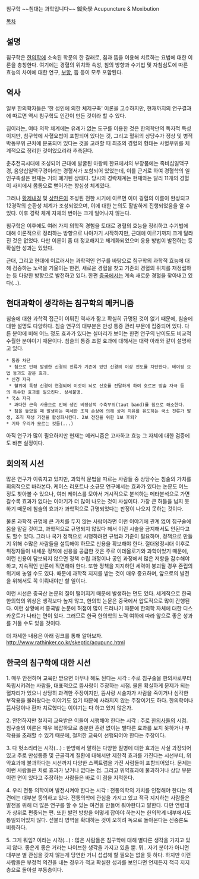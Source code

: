 침구학 ~~침대는 과학입니다~~
鍼灸學
Acupuncture & Moxibution

[[목차]]
== 설명 ==
침구학은 [[한의학]]에 소속된 학문의 한 갈래로, 침과 뜸을 이용해 치료하는 요법에 대한 이론을 총칭한다. 여기에는 경혈의 위치와 속성, 침의 방향과 수기법 및 자침심도에 따른 효능의 차이에 대한 연구, [[부항]], 뜸 등이 모두 포함된다.

== 역사 ==
일부 한의학자들은 '한 성인에 의한 체제구축' 이론을 고수하지만, 현재까지의 연구결과에 따르면 역시 침구학도 인간이 만든 것이라 할 수 있다.

침이라는, 여타 의학 체계에는 유례가 없는 도구를 이용한 것은 한의학만의 독자적 특성이지만, 침구학에 사혈요법이 포함되어 있다는 것, 그리고 혈위의 상당수가 정상 및 병적 박동부위 근처에 분포되어 있다는 것을 고려할 때 최초의 경혈의 형태는 사혈부위를 체계적으로 정리한 것이었으리라 추측된다.

춘추전국시대에 조성되어 근대에 발굴된 마왕퇴 한묘에서의 부장품에는 족비십일맥구경, 음양십일맥구경이라는 경혈서가 포함되어 있었는데, 이를 근거로 하여 경혈학의 일인구축설은 현재는 거의 폐기된 상태다. 당시의 경락체계는 현재와는 달리 11개의 경혈이 사지에서 몸통으로 뻗어가는 향심성 체계였다.

그러나 [[황제내경]] 및 [[상한론]]이 조성된 전한 시기에 이르면 이미 경혈의 이름이 완성되고 12경락의 순환성 체계가 조성되었으며, 이에 대한 논의도 활발하게 진행되었음을 알 수 있다. 이후 경락 체계 자체의 변이는 크게 일어나지 않는다.

침구학은 이후에도 여러 가지 의학적 경험을 토대로 경혈의 효능을 정리하고 수기법에 대해 이론적으로 정리하는 방향으로 나아가기 시작하지만, 근대에 이르기까지 크게 달라진 것은 없었다. 다만 이론이 좀 더 정교해지고 체계화되었으며 응용 방법이 발전하는 등 확실한 성과는 있었다.

근대, 그리고 현대에 이르러서는 과학적인 연구를 바탕으로 침구학의 과학적 효능에 대해 검증하는 노력을 기울이는 한편, 새로운 경혈을 찾고 기존의 경혈의 위치를 재정립하는 등 다양한 방향으로 발전하고 있다. 한편 [[중국]]에서는 계속 새로운 경혈을 찾아내고 있다(...).

== 현대과학이 생각하는 침구학의 메커니즘 ==
침술에 대한 과학적 접근이 이뤄진 역사가 짧고 확실히 규명된 것이 없기 때문에, 침술에 대한 설명도 다양하다. 침술 연구의 대부분은 만성 통증 관리 부문에 집중되어 있다. 다른 분야에 비해 어느 정도 효과가 있다는 실마리가 보이는 한편 연구의 난이도도 비교적 수월한 분야이기 때문이다. 침술의 통증 조절 효과에 대해서는 대략 아래와 같이 설명하고 있다.  

 * 통증 차단
  * 침으로 인해 발생한 신경의 전류가 기존에 있던 신경의 이상 전도를 차단한다. 테이핑 요법 등과도 같은 효과.
 * 신경 자극
  * 혈위에 특정 신경이 연결되어 이것이 뇌로 신호를 전달하게 하여 호르몬 방출 자극 등의 특수한 효과를 일으킨다. 상세불명.
 * 국소 자극
  * 과다한 근육 사용으로 인해 생긴 비정상적 수축부위(taut band)를 침으로 해소한다.
  * 침을 놓았을 때 발생하는 미세한 조직 손상에 의해 상처 치유를 유도하는 국소 전류가 발생, 조직 재생 기전을 활성화시킨다. 2보 전진을 위한 1보 후퇴?
 * 기타 우리가 모르는 것들(...)

아직 연구가 많이 필요하지만 현재는 메커니즘은 고사하고 효능 그 자체에 대한 검증에도 바쁜 실정이다. 

== 회의적 시선 ==
많은 연구가 이뤄지고 있지만, 과학적 문법을 따르는 사람들 중 상당수는 침술의 가치를 회의적으로 바라본다. 케이스 리포트나 소규모 연구에서는 효과가 있다는 논문도 어느 정도 찾아볼 수 있으나, 여러 케이스를 모아서 거시적으로 분석하는 메타분석으로 가면 갈수록 효과가 없다는 이야기가 더 많이 나오는 것이 사실이다. 가장 큰 허들을 넘지 못하기 때문에 침술의 효과가 과학적으로 규명되었다는 판정이 나오지 못하는 것이다. 

물론 과학적 규명에 큰 가치를 두지 않는 사람이라면 이런 이야기에 관계 없이 침구술에 몸을 맡길 것이고, 과학적으로 규명되지 않았다 해서 이런 시술을 금지해서도 안된다고도 할수 있다. 그러나 국가 정책으로 시행하려면 규범과 기준이 필요하며, 정책으로 만들기 위해 수많은 사람들을 설득해야 하므로 신용을 확보해야 한다. 절대왕정시대 이후로 위정자들이 내세운 정책에 신용을 공급한 것은 주로 이데올로기와 과학이었기 때문에, 이런 신용이 담보되지 않으면 정책 수립 과정이나 공인 과정에서 많은 저항을 감수해야 하고, 지속적인 반론에 직면해야 한다. 또한 정책을 지지하던 세력이 붕괴될 경우 존립의 위기에 놓일 수도 있다. 때문에 과학적 지지를 받는 것이 매우 중요하며, 앞으로의 발전을 위해서도 꼭 이뤄내야만 할 일이다.  

이런 시선은 중국산 논문의 질이 떨어지기 때문에 발생하는 면도 있다. 세계적으로 한국 한의학의 위상은 생각보다 높지 않고, 한의학 논문은 중국에서 압도적으로 많이 간행된다. 이런 상황에서 중국발 논문에 허점이 많이 드러나기 때문에 한의학 자체에 대한 디스카운트가 나타는 면이 있다. 그러므로 한국 한의학의 노력 여하에 따라 앞으로 좋은 성과를 거둘 수도 있을 것이다. 

더 자세한 내용은 아래 링크를 통해 알아보자.
http://www.rathinker.co.kr/skeptic/acupunc.html 

== 한국의 침구학에 대한 시선 ==
1. 매우 안전하며 교육만 받으면 아무나 해도 된다는 시각 : 주로 침구술을 한의사로부터 독립시키려는 사람들, 대표적으로 뜸사랑이 주장하는 시점. 물론 확실하게 문제가 되는 혈자리가 있으니 상당히 과격한 주장이지만, 뜸사랑 시술자가 사람을 죽이거나 심각한 부작용을 불러왔다는 이야기도 없기 때문에 사라지지 않는 주장이기도 하다. 한의학이나 뜸사랑이나 환자 치료했다는 이야기는 다 하고 있지 않은가.

2. 안전하지만 철저히 교육받은 이들이 시행해야 한다는 시각 : 주로 [[한의사]]들의 시점. 침구술의 이론은 매우 복잡하므로 충분한 훈련 없이는 별다른 효과를 보지 못하거나 부작용을 초래할 수 있기 때문에, 철저한 교육이 선행되어야 한다는 주장이다.

3. 다 헛소리라는 시각(...) : 한방에서 말하는 다양한 질병에 대한 효과는 사실 과장되어 있고 주로 만성통증 및 근골격계 질환에 대해서만 제한적 효과를 가진다는 시선부터, 위약효과에 불과하다는 시선까지 다양한 스펙트럼을 가진 사람들이 포함되어있다. 문제는 이런 사람들은 치료 효과가 낮거나 없다는 점. 그리고 위약효과에 불과하거나 상당 부분 이런 면이 있다고 주장하는 사람들은 바로 이 점을 지적한다. 

4. 우리 전통 의학이며 발전시켜야 한다는 시각 : 전통의학의 가치를 인정해야 한다는 의견에는 대부분 동의하고 있다. 전통의학에 관심을 가지고 있고 적극 지지하는 사람들은 발전을 위해 더 많은 연구를 할 수 있는 여건을 만들어 줘야한다고 말한다. 다만 연령대가 상위로 편중되는 편. 또한 발전 방향을 어떻게 잡아야 하는지는 한의학계 내부에서도 통일되어있지 않다. 섣불리 영역을 확대하는 것이 오히려 독으로 돌아온다는 신중론도 비등하다. 

5. 그게 뭐임? 이라는 시각(...) : 많은 사람들은 침구학에 대해 별다른 생각을 가지고 있지 않다. 좋은게 좋은 거라는 나이브한 생각을 가지고 있을 뿐. 뭐...자기 분야가 아니면 대부분 별 관심을 갖지 않는게 당연한 거니 섭섭해 할 필요는 없을 듯 하다. 하지만 이런 사람들은 부정적 의견을 내는 경우가 적고 확실한 성과를 보인다면 언제든지 적극 지지층으로 돌아설 부동층이다. 
